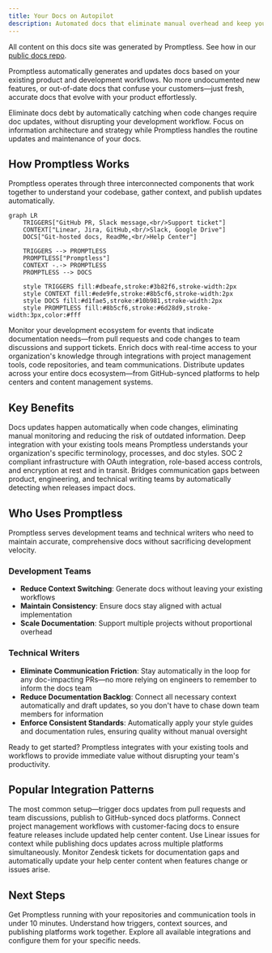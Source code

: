 ```yaml
---
title: Your Docs on Autopilot
description: Automated docs that eliminate manual overhead and keep your docs current with your codebase
---
```


<Info>
All content on this docs site was generated by Promptless. See how in our <a href="https://github.com/Promptless/docs">public docs repo</a>.
</Info>

Promptless automatically generates and updates docs based on your existing product and development workflows. No more undocumented new features, or out-of-date docs that confuse your customers—just fresh, accurate docs that evolve with your product effortlessly.

<CardGroup cols={2}>
  <Card title="For Development Teams" icon="fa-regular fa-code">
    Eliminate docs debt by automatically catching when code changes require doc updates, without disrupting your development workflow.
  </Card>
  
  <Card title="For Technical Writers" icon="fa-regular fa-pen-to-square">
    Focus on information architecture and strategy while Promptless handles the routine updates and maintenance of your docs.
  </Card>
</CardGroup>

## How Promptless Works

Promptless operates through three interconnected components that work together to understand your codebase, gather context, and publish updates automatically.

```mermaid
graph LR
    TRIGGERS["GitHub PR, Slack message,<br/>Support ticket"]
    CONTEXT["Linear, Jira, GitHub,<br/>Slack, Google Drive"]
    DOCS["Git-hosted docs, ReadMe,<br/>Help Center"]
    
    TRIGGERS --> PROMPTLESS
    PROMPTLESS["Promptless"]
    CONTEXT -.-> PROMPTLESS
    PROMPTLESS --> DOCS
    
    style TRIGGERS fill:#dbeafe,stroke:#3b82f6,stroke-width:2px
    style CONTEXT fill:#ede9fe,stroke:#8b5cf6,stroke-width:2px
    style DOCS fill:#d1fae5,stroke:#10b981,stroke-width:2px
    style PROMPTLESS fill:#8b5cf6,stroke:#6d28d9,stroke-width:3px,color:#fff
```

<CardGroup cols={1}>
  <Card title="Intelligent Triggers" icon="fa-regular fa-bolt" href="/docs/core-concepts/triggers">
    Monitor your development ecosystem for events that indicate documentation needs—from pull requests and code changes to team discussions and support tickets.
  </Card>
  
  <Card title="Contextual Understanding" icon="fa-regular fa-brain" href="/docs/core-concepts/context-sources">
    Enrich docs with real-time access to your organization's knowledge through integrations with project management tools, code repositories, and team communications.
  </Card>
  
  <Card title="Multi-Platform Publishing" icon="fa-regular fa-share-nodes" href="/docs/core-concepts/doc-cm-ss">
    Distribute updates across your entire docs ecosystem—from GitHub-synced platforms to help centers and content management systems.
  </Card>
</CardGroup>

## Key Benefits

<CardGroup cols={2}>
  <Card title="Automated Workflows" icon="fa-regular fa-arrows-rotate">
    Docs updates happen automatically when code changes, eliminating manual monitoring and reducing the risk of outdated information.
  </Card>
  
  <Card title="Contextual Intelligence" icon="fa-regular fa-lightbulb">
    Deep integration with your existing tools means Promptless understands your organization's specific terminology, processes, and doc styles.
  </Card>
  
  <Card title="Enterprise Security" icon="fa-regular fa-shield">
    SOC 2 compliant infrastructure with OAuth integration, role-based access controls, and encryption at rest and in transit.
  </Card>
  
  <Card title="Team Collaboration" icon="fa-regular fa-users">
    Bridges communication gaps between product, engineering, and technical writing teams by automatically detecting when releases impact docs.
  </Card>
</CardGroup>

## Who Uses Promptless

Promptless serves development teams and technical writers who need to maintain accurate, comprehensive docs without sacrificing development velocity.

### Development Teams
- **Reduce Context Switching**: Generate docs without leaving your existing workflows
- **Maintain Consistency**: Ensure docs stay aligned with actual implementation  
- **Scale Documentation**: Support multiple projects without proportional overhead

### Technical Writers  
- **Eliminate Communication Friction**: Stay automatically in the loop for any doc-impacting PRs—no more relying on engineers to remember to inform the docs team
- **Reduce Documentation Backlog**: Connect all necessary context automatically and draft updates, so you don't have to chase down team members for information
- **Enforce Consistent Standards**: Automatically apply your style guides and documentation rules, ensuring quality without manual oversight

<Tip>
Ready to get started? Promptless integrates with your existing tools and workflows to provide immediate value without disrupting your team's productivity.
</Tip>

## Popular Integration Patterns

<CardGroup cols={2}>
  <Card title="GitHub + Slack" icon="fa-brands fa-github" href="/docs/getting-started">
    The most common setup—trigger docs updates from pull requests and team discussions, publish to GitHub-synced docs platforms.
  </Card>
  
  <Card title="Jira + Help Center" icon="fa-regular fa-ticket" href="/docs/integrations">
    Connect project management workflows with customer-facing docs to ensure feature releases include updated help center content.
  </Card>
  
  <Card title="Linear + Multi-Platform" icon="fa-regular fa-diagram-project" href="/docs/integrations">
    Use Linear issues for context while publishing docs updates across multiple platforms simultaneously.
  </Card>
  
  <Card title="Zendesk Integration" icon="fa-regular fa-ticket" href="/docs/integrations/zendesk-integration">
    Monitor Zendesk tickets for documentation gaps and automatically update your help center content when features change or issues arise.
  </Card>
</CardGroup>

## Next Steps

<CardGroup cols={3}>
  <Card title="Quick Setup" icon="fa-regular fa-rocket" href="/docs/getting-started">
    Get Promptless running with your repositories and communication tools in under 10 minutes.
  </Card>
  
  <Card title="Core Concepts" icon="fa-regular fa-lightbulb" href="/docs/core-concepts">
    Understand how triggers, context sources, and publishing platforms work together.
  </Card>
  
  <Card title="Integrations" icon="fa-regular fa-plug" href="/docs/integrations">
    Explore all available integrations and configure them for your specific needs.
  </Card>
</CardGroup>
